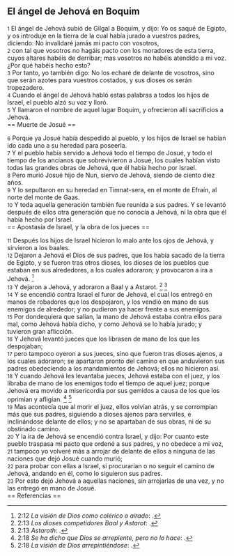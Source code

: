 == El ángel de Jehová en Boquim ==

{{anchor|1}} <small>1</small> El ángel de Jehová subió de Gilgal a Boquim, y dijo: Yo os saqué de Egipto, y os introduje en la tierra de la cual había jurado a vuestros padres, diciendo: No invalidaré jamás mi pacto con vosotros,<br>
{{anchor|2}} <small>2</small> con tal que vosotros no hagáis pacto con los moradores de esta tierra, cuyos altares habéis de derribar; mas vosotros no habéis atendido a mi voz. ¿Por qué habéis hecho esto?<br>
{{anchor|3}} <small>3</small> Por tanto, yo también digo: No los echaré de delante de vosotros, sino que serán azotes para vuestros costados, y sus dioses os serán tropezadero.<br>
{{anchor|4}} <small>4</small> Cuando el ángel de Jehová habló estas palabras a todos los hijos de Israel, el pueblo alzó su voz y lloró.<br>
{{anchor|5}} <small>5</small> Y llamaron el nombre de aquel lugar Boquim, y ofrecieron allí sacrificios a Jehová.<br>
== Muerte de Josué  ==

{{anchor|6}} <small>6</small> Porque ya Josué había despedido al pueblo, y los hijos de Israel se habían ido cada uno a su heredad para poseerla.<br>
{{anchor|7}} <small>7</small> Y el pueblo había servido a Jehová todo el tiempo de Josué, y todo el tiempo de los ancianos que sobrevivieron a Josué, los cuales habían visto todas las grandes obras de Jehová, que él había hecho por Israel.<br>
{{anchor|8}} <small>8</small> Pero murió Josué hijo de Nun, siervo de Jehová, siendo de ciento diez años.<br>
{{anchor|9}} <small>9</small> Y lo sepultaron en su heredad en Timnat-sera, en el monte de Efraín, al norte del monte de Gaas.<br>
{{anchor|10}} <small>10</small> Y toda aquella generación también fue reunida a sus padres. Y se levantó después de ellos otra generación que no conocía a Jehová, ni la obra que él había hecho por Israel.<br>
== Apostasía de Israel, y la obra de los jueces ==

{{anchor|11}} <small>11</small> Después los hijos de Israel hicieron lo malo ante los ojos de Jehová, y sirvieron a los baales.<br>
{{anchor|12}} <small>12</small> Dejaron a Jehová el Dios de sus padres, que los había sacado de la tierra de Egipto, y se fueron tras otros dioses, los dioses de los pueblos que estaban en sus alrededores, a los cuales adoraron; y provocaron a ira a Jehová. <ref>2:12 ''La visión de Dios como colérico o airado'': {{lib|LU|4|3|2}}.</ref><br>
{{anchor|13}} <small>13</small> Y dejaron a Jehová, y adoraron a Baal y a Astarot. <ref>2:13 ''Los dioses competidores Baal y Astarot'': {{lib|LU|95|1|3}}.</ref> <ref>2:13 ''Astaroth'': {{lib|LU|95|1|7}}.</ref><br>
{{anchor|14}} <small>14</small> Y se encendió contra Israel el furor de Jehová, el cual los entregó en manos de robadores que los despojaron, y los vendió en mano de sus enemigos de alrededor; y no pudieron ya hacer frente a sus enemigos.<br>
{{anchor|15}} <small>15</small> Por dondequiera que salían, la mano de Jehová estaba contra ellos para mal, como Jehová había dicho, y como Jehová se lo había jurado; y tuvieron gran aflicción.<br>
{{anchor|16}} <small>16</small> Y Jehová levantó jueces que los librasen de mano de los que les despojaban;<br>
{{anchor|17}} <small>17</small> pero tampoco oyeron a sus jueces, sino que fueron tras dioses ajenos, a los cuales adoraron; se apartaron pronto del camino en que anduvieron sus padres obedeciendo a los mandamientos de Jehová; ellos no hicieron así.<br>
{{anchor|18}} <small>18</small> Y cuando Jehová les levantaba jueces, Jehová estaba con el juez, y los libraba de mano de los enemigos todo el tiempo de aquel juez; porque Jehová era movido a misericordia por sus gemidos a causa de los que los oprimían y afligían. <ref>2:18 ''Se ha dicho que Dios se arrepiente, pero no lo hace'': {{lib|LU|2|2|2}}.</ref> <ref>2:18 ''La visión de Dios arrepintiéndose'': {{lib|LU|4|3|4}}.</ref><br>
{{anchor|19}} <small>19</small> Mas acontecía que al morir el juez, ellos volvían atrás, y se corrompían más que sus padres, siguiendo a dioses ajenos para servirles, e inclinándose delante de ellos; y no se apartaban de sus obras, ni de su obstinado camino.<br>
{{anchor|20}} <small>20</small> Y la ira de Jehová se encendió contra Israel, y dijo: Por cuanto este pueblo traspasa mi pacto que ordené a sus padres, y no obedece a mi voz,<br>
{{anchor|21}} <small>21</small> tampoco yo volveré más a arrojar de delante de ellos a ninguna de las naciones que dejó Josué cuando murió;<br>
{{anchor|22}} <small>22</small> para probar con ellas a Israel, si procurarían o no seguir el camino de Jehová, andando en él, como lo siguieron sus padres.<br>
{{anchor|23}} <small>23</small> Por esto dejó Jehová a aquellas naciones, sin arrojarlas de una vez, y no las entregó en mano de Josué.<br>
== Referencias ==

<references />
